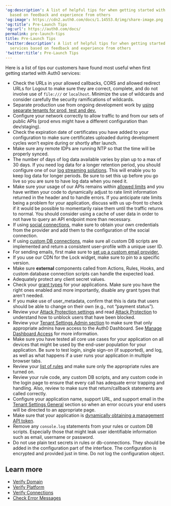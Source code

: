```yaml
---
'og:description': A list of helpful tips for when getting started with Auth0 services
  based on feedback and experience from others
'og:image': https://cdn2.auth0.com/docs/1.14553.0/img/share-image.png
'og:title': Pre-Launch Tips
'og:url': https://auth0.com/docs/
permalink: pre-launch-tips
title: Pre-Launch Tips
'twitter:description': A list of helpful tips for when getting started with Auth0
  services based on feedback and experience from others
'twitter:title': Pre-Launch Tips
---
```

Here is a list of tips our customers have found most useful when first getting started with Auth0 services:

* Check the URLs in your allowed callbacks, CORS and allowed redirect URLs for Logout to make sure they are correct, complete, and do not involve use of `file:///` or `localhost`. Minimize the use of wildcards and consider carefully the security ramifications of wildcards.
* Separate production use from ongoing development work by [using separate tenants for prod, test and dev.](/docs/get-started/auth0-overview/create-tenants/set-up-multiple-environments)
* Configure your network correctly to allow traffic to and from our sets of public APIs (prod envs might have a different configuration than dev/staging).
* Check the expiration date of certificates you have added to your configuration to make sure certificates uploaded during development cycles won’t expire during or shortly after launch.
* Make sure any remote <Tooltip tip="Identity Provider (IdP): Service that stores and manages digital identities." cta="View Glossary" href="/docs/glossary?term=IDPs">IDPs</Tooltip> are running NTP so that the time will be properly synced.
* The number of days of log data available varies by plan up to a max of 30 days. If you need log data for a longer retention period, you should configure one of our [log streaming solutions](https://marketplace.auth0.com/features/log-streaming). This will enable you to keep log data for longer periods. Be sure to set this up before you go live so you are sure to have log data when you need it.
* Make sure your usage of our APIs remains within [allowed limits](/docs/troubleshoot/customer-support/operational-policies/rate-limit-policy) and you have written your code to dynamically adjust to rate limit information returned in the header and to handle errors. If you anticipate rate limits being a problem for your application, discuss with us up-front to check if it would be possible to momentarily raise them until the traffic returns to normal. You should consider using a cache of user data in order to not have to query an API endpoint more than necessary.
* If using [social connections](/docs/authenticate/identity-providers), make sure to obtain your own credentials from the provider and add them to the configuration of the social connection.
* If using [custom DB connections](/docs/authenticate/database-connections/custom-db), make sure all custom DB scripts are implemented and return a consistent user-profile with a unique user ID.
* For sending emails, first make sure to [set up a custom email provider.](/docs/customize/email/smtp-email-providers)
* If you use our CDN for the Lock widget, make sure to pin to a specific version.
* Make sure **external** components called from Actions, Rules, Hooks, and custom database connection scripts can handle the expected load.
* Adequately protect any <Tooltip tip="Client Secret: Secret used by a client (application) to authenticate with the Authorization Server; it should be known to only the client and the Authorization Server and must be sufficiently random to not be guessable." cta="View Glossary" href="/docs/glossary?term=client+secret">client secret</Tooltip> values.
* Check your [grant types](/docs/get-started/applications/application-grant-types) for your applications. Make sure you have the right ones enabled and more importantly, disable any grant types that aren't needed.
* If you make use of user_metadata, confirm that this is data that users should be able to change on their own (e.g., not “payment status”).
* Review your [Attack Protection settings](https://manage.auth0.com/#/security/attack-protection) and read [Attack Protection](/docs/secure/attack-protection) to understand how to unblock users that have been blocked.
* Review your [Tenant Settings Admin section](https://manage.auth0.com/#/tenant/admins) to make sure that only appropriate admins have access to the <Tooltip tip="Auth0 Dashboard: Auth0's main product to configure your services." cta="View Glossary" href="/docs/glossary?term=Auth0+Dashboard">Auth0 Dashboard</Tooltip>. See [Manage Dashboard Access](/docs/get-started/manage-dashboard-access) for more information.
* Make sure you have tested all core use cases for your application on all devices that might be used by the end-user population for your application. Be sure to test login, <Tooltip tip="Single Sign-On (SSO): Service that, after a user logs into one applicaton, automatically logs that user in to other applications." cta="View Glossary" href="/docs/glossary?term=single+sign-on">single sign-on</Tooltip> (if supported), and log, as well as what happens if a user runs your application in multiple browser tabs.
* Review your [list of rules](https://manage.auth0.com/#/rules) and make sure only the appropriate rules are turned on.
* Review your rule code, any custom DB scripts, and any custom code in the login page to ensure that every call has adequate error trapping and handling. Also, review to make sure that return/callback statements are called correctly.
* Configure your application name, support URL, and support email in the [Tenant Settings General](https://manage.auth0.com/#/tenant) section so when an error occurs your end users will be directed to an appropriate page.
* Make sure that your application is [dynamically obtaining a management API token](/docs/secure/tokens/access-tokens/management-api-access-tokens).
* Remove any `console.log` statements from your rules or custom DB scripts. Especially those that might leak user identifiable information such as email, username or password.
* Do not use plain text secrets in rules or db-connections. They should be added in the configuration part of the interface. The configuration is encrypted and provided just in time. Do not log the configuration object.

## Learn more

* [Verify Domain](/docs/troubleshoot/basic-issues/verify-domain)
* [Verify Platform](/docs/troubleshoot/basic-issues/verify-platform)
* [Verify Connections](/docs/troubleshoot/basic-issues/verify-connections)
* [Check Error Messages](/docs/troubleshoot/basic-issues/check-error-messages)